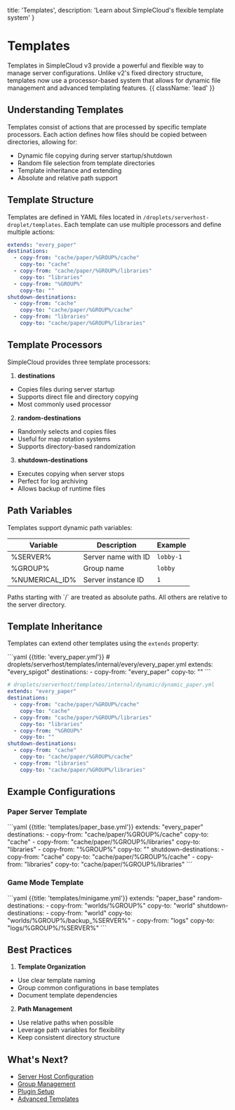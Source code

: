 
  title: 'Templates',
  description: 'Learn about SimpleCloud\'s flexible template system'
}

# Templates

Templates in SimpleCloud v3 provide a powerful and flexible way to manage server configurations. Unlike v2's fixed directory structure, templates now use a processor-based system that allows for dynamic file management and advanced templating features. {{ className: 'lead' }}

## Understanding Templates

Templates consist of actions that are processed by specific template processors. Each action defines how files should be copied between directories, allowing for:

- Dynamic file copying during server startup/shutdown
- Random file selection from template directories
- Template inheritance and extending
- Absolute and relative path support

## Template Structure

Templates are defined in YAML files located in `/droplets/serverhost-droplet/templates`. Each template can use multiple processors and define multiple actions:

```yaml
extends: "every_paper"
destinations:
  - copy-from: "cache/paper/%GROUP%/cache"
    copy-to: "cache"
  - copy-from: "cache/paper/%GROUP%/libraries"
    copy-to: "libraries"
  - copy-from: "%GROUP%"
    copy-to: ""
shutdown-destinations:
  - copy-from: "cache"
    copy-to: "cache/paper/%GROUP%/cache"
  - copy-from: "libraries"
    copy-to: "cache/paper/%GROUP%/libraries"
```

## Template Processors

SimpleCloud provides three template processors:

1. **destinations**
- Copies files during server startup
- Supports direct file and directory copying
- Most commonly used processor

2. **random-destinations**
- Randomly selects and copies files
- Useful for map rotation systems
- Supports directory-based randomization

3. **shutdown-destinations**
- Executes copying when server stops
- Perfect for log archiving
- Allows backup of runtime files

## Path Variables

Templates support dynamic path variables:

| Variable | Description | Example |
|----------|-------------|---------|
| %SERVER% | Server name with ID | `lobby-1` |
| %GROUP% | Group name | `lobby` |
| %NUMERICAL_ID% | Server instance ID | `1` |

<Note>
    Paths starting with `/` are treated as absolute paths. All others are relative to the server directory.
</Note>

## Template Inheritance

Templates can extend other templates using the `extends` property:

<CodeGroup>
```yaml {{title: 'every_paper.yml'}}
# droplets/serverhost/templates/internal/every/every_paper.yml
extends: "every_spigot"
destinations:
- copy-from: "every_paper"
copy-to: ""
```

```yaml {{title: 'dynamic_paper.yml'}}
# droplets/serverhost/templates/internal/dynamic/dynamic_paper.yml
extends: "every_paper"
destinations:
  - copy-from: "cache/paper/%GROUP%/cache"
    copy-to: "cache"
  - copy-from: "cache/paper/%GROUP%/libraries"
    copy-to: "libraries"
  - copy-from: "%GROUP%"
    copy-to: ""
shutdown-destinations:
  - copy-from: "cache"
    copy-to: "cache/paper/%GROUP%/cache"
  - copy-from: "libraries"
    copy-to: "cache/paper/%GROUP%/libraries"
```

</CodeGroup>

## Example Configurations

### Paper Server Template
<CodeGroup>
    ```yaml {{title: 'templates/paper_base.yml'}}
    extends: "every_paper"
    destinations:
    - copy-from: "cache/paper/%GROUP%/cache"
    copy-to: "cache"
    - copy-from: "cache/paper/%GROUP%/libraries"
    copy-to: "libraries"
    - copy-from: "%GROUP%"
    copy-to: ""
    shutdown-destinations:
    - copy-from: "cache"
    copy-to: "cache/paper/%GROUP%/cache"
    - copy-from: "libraries"
    copy-to: "cache/paper/%GROUP%/libraries"
    ```
</CodeGroup>

### Game Mode Template
<CodeGroup>
    ```yaml {{title: 'templates/minigame.yml'}}
    extends: "paper_base"
    random-destinations:
    - copy-from: "worlds/%GROUP%"
    copy-to: "world"
    shutdown-destinations:
    - copy-from: "world"
    copy-to: "worlds/%GROUP%/backup_%SERVER%"
    - copy-from: "logs"
    copy-to: "logs/%GROUP%/%SERVER%"
    ```
</CodeGroup>

## Best Practices

1. **Template Organization**
- Use clear template naming
- Group common configurations in base templates
- Document template dependencies

2. **Path Management**
- Use relative paths when possible
- Leverage path variables for flexibility
- Keep consistent directory structure

## What's Next?

- [Server Host Configuration](/droplet/serverhost)
- [Group Management](/groups)
- [Plugin Setup](/plugins)
- [Advanced Templates](/advanced-templates)
